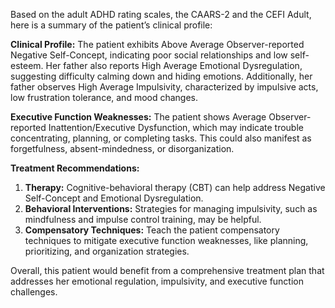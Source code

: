 Based on the adult ADHD rating scales, the CAARS-2 and the CEFI Adult, here is a summary of the patient's clinical profile:

**Clinical Profile:**
The patient exhibits Above Average Observer-reported Negative Self-Concept, indicating poor social relationships and low self-esteem. Her father also reports High Average Emotional Dysregulation, suggesting difficulty calming down and hiding emotions. Additionally, her father observes High Average Impulsivity, characterized by impulsive acts, low frustration tolerance, and mood changes.

**Executive Function Weaknesses:**
The patient shows Average Observer-reported Inattention/Executive Dysfunction, which may indicate trouble concentrating, planning, or completing tasks. This could also manifest as forgetfulness, absent-mindedness, or disorganization.

**Treatment Recommendations:**

1. **Therapy:** Cognitive-behavioral therapy (CBT) can help address Negative Self-Concept and Emotional Dysregulation.
2. **Behavioral Interventions:** Strategies for managing impulsivity, such as mindfulness and impulse control training, may be helpful.
3. **Compensatory Techniques:** Teach the patient compensatory techniques to mitigate executive function weaknesses, like planning, prioritizing, and organization strategies.

Overall, this patient would benefit from a comprehensive treatment plan that addresses her emotional regulation, impulsivity, and executive function challenges.
